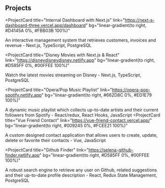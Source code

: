 ## Projects

<ProjectCard
  title="Internal Dashboard with Next.js"
  link="https://next-s-dashboard-three.vercel.app/dashboard"
  bg="linear-gradient(to right, #D4145A 0%, #FBB03B 100%)"
>
  An interactive management system that retrieves customers, invoices and revenue - Next.js, TypeScript, PostgreSQL
</ProjectCard>

<ProjectCard
  title="Disney Movies with Next.js & React"
  link="https://disneydisneydisney.netlify.app"
  bg="linear-gradient(to right, #D585FF 0%, #00FFEE 100%)"
>
  Watch the latest movies streaming on Disney - Next.js, TypeScript, PostgreSQL
</ProjectCard>

<ProjectCard
  title="Opera/Pop Music Playlist"
  link="https://opera-pop-spotify.netlify.app"
  bg="linear-gradient(to right, #662D8C 0%, #ED1E79 100%)"
>
   A dynamic music playlist which collects up-to-date artists and their current followers from Spotify - React/redux, React Hooks, JavaScript
</ProjectCard>
<ProjectCard
  title="Vue Friend Contact"
  link="https://vue-friend-contact.vercel.app/"
  bg="linear-gradient(to right, #009245 0%, #FCEE21 100%)"
>
  A custom designed contact application that allows users to create, update, delete or favorite their contacts - Vue, JavaScript
</ProjectCard>

<ProjectCard
  title="Github Finder"
  link="https://selena-github-finder.netlify.app"
  bg="linear-gradient(to right, #D585FF 0%, #00FFEE 100%)"
>
  A robust search engine to retrieve any user on Github, related suggestions and their up-to-date profile description - React, Redux State Management, PostgreSQL
</ProjectCard>





